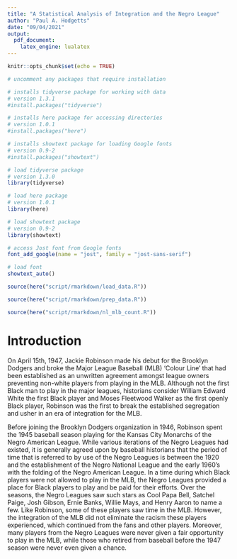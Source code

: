 ```yaml
---
title: "A Statistical Analysis of Integration and the Negro League"
author: "Paul A. Hodgetts"
date: "09/04/2021"
output: 
  pdf_document:
    latex_engine: lualatex
---
```


```r
knitr::opts_chunk$set(echo = TRUE)
```

```r
# uncomment any packages that require installation

# installs tidyverse package for working with data
# version 1.3.1
#install.packages("tidyverse")

# installs here package for accessing directories
# version 1.0.1
#install.packages("here")

# installs showtext package for loading Google fonts
# version 0.9-2
#install.packages("showtext")
```

```r
# load tidyverse package
# version 1.3.0
library(tidyverse)

# load here package
# version 1.0.1
library(here)

# load showtext package
# version 0.9-2
library(showtext)
```

```r
# access Jost font from Google fonts
font_add_google(name = "jost", family = "jost-sans-serif")

# load font
showtext_auto()
```

```r
source(here("script/rmarkdown/load_data.R"))
```

```r
source(here("script/rmarkdown/prep_data.R"))
```

```r
source(here("script/rmarkdown/nl_mlb_count.R"))
```

# Introduction

On April 15th, 1947, Jackie Robinson made his debut for the Brooklyn Dodgers and broke the Major League Baseball (MLB) 'Colour Line' that had been established as an unwritten agreement amongst league owners preventing non-white players from playing in the MLB. Although not the first Black man to play in the major leagues, historians consider William Edward White the first Black player and Moses Fleetwood Walker as the first openly Black player, Robinson was the first to break the established segregation and usher in an era of integration for the MLB.

Before joining the Brooklyn Dodgers organization in 1946, Robinson spent the 1945 baseball season playing for the Kansas City Monarchs of the Negro American League. While various iterations of the Negro Leagues had existed, it is generally agreed upon by baseball historians that the period of time that is referred to by use of the Negro Leagues is between the 1920 and the establishment of the Negro National League and the early 1960's with the folding of the Negro American League. In a time during which Black players were not allowed to play in the MLB, the Negro Leagues provided a place for Black players to play and be paid for their efforts. Over the seasons, the Negro Leagues saw such stars as Cool Papa Bell, Satchel Paige, Josh Gibson, Ernie Banks, Willie Mays, and Henry Aaron to name a few. Like Robinson, some of these players saw time in the MLB. However, the integration of the MLB did not eliminate the racism these players experienced, which continued from the fans and other players. Moreover, many players from the Negro Leagues were never given a fair opportunity to play in the MLB, while those who retired from baseball before the 1947 season were never even given a chance.
